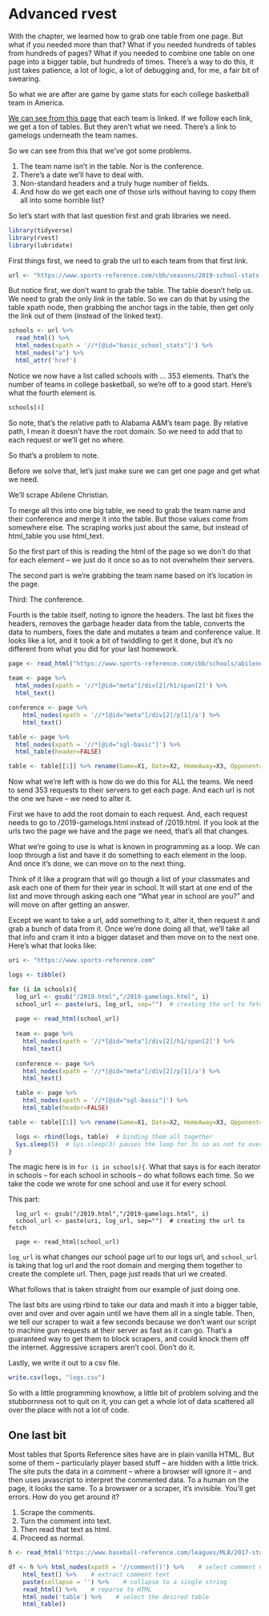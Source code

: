 # Advanced rvest

With the chapter, we learned how to grab one table from one page. But what if you needed more than that? What if you needed hundreds of tables from hundreds of pages? What if you needed to combine one table on one page into a bigger table, but hundreds of times. There's a way to do this, it just takes patience, a lot of logic, a lot of debugging and, for me, a fair bit of swearing. 

So what we are after are game by game stats for each college basketball team in America. 

[We can see from this page](https://www.sports-reference.com/cbb/seasons/2019-school-stats.html) that each team is linked. If we follow each link, we get a ton of tables. But they aren't what we need. There's a link to gamelogs underneath the team names. 

So we can see from this that we've got some problems. 

1. The team name isn't in the table. Nor is the conference.
2. There's a date we'll have to deal with. 
3. Non-standard headers and a truly huge number of fields. 
4. And how do we get each one of those urls without having to copy them all into some horrible list? 

So let's start with that last question first and grab libraries we need.

```r
library(tidyverse)
library(rvest)
library(lubridate)
```

First things first, we need to grab the url to each team from that first link.

```r
url <- "https://www.sports-reference.com/cbb/seasons/2019-school-stats.html"
```

But notice first, we don't want to grab the table. The table doesn't help us. We need to grab the only *link* in the table. So we can do that by using the table xpath node, then grabbing the anchor tags in the table, then get only the link out of them (instead of the linked text). 

```r
schools <- url %>%
  read_html() %>%
  html_nodes(xpath = '//*[@id="basic_school_stats"]') %>%
  html_nodes("a") %>%
  html_attr('href')
```

Notice we now have a list called schools with ... 353 elements. That's the number of teams in college basketball, so we're off to a good start. Here's what the fourth element is. 

```r
schools[4]
```

So note, that's the relative path to Alabama A&M's team page. By relative path, I mean it doesn't have the root domain. So we need to add that to each request or we'll get no where. 

So that's a problem to note. 

Before we solve that, let's just make sure we can get one page and get what we need. 

We'll scrape Abilene Christian. 

To merge all this into one big table, we need to grab the team name and their conference and merge it into the table. But those values come from somewhere else. The scraping works just about the same, but instead of html_table you use html_text. 

So the first part of this is reading the html of the page so we don't do that for each element -- we just do it once so as to not overwhelm their servers. 

The second part is we're grabbing the team name based on it's location in the page. 

Third: The conference.

Fourth is the table itself, noting to ignore the headers. The last bit fixes the headers, removes the garbage header data from the table, converts the data to numbers, fixes the date and mutates a team and conference value. It looks like a lot, and it took a bit of twiddling to get it done, but it's no different from what you did for your last homework. 

```r
page <- read_html("https://www.sports-reference.com/cbb/schools/abilene-christian/2019-gamelogs.html")
  
team <- page %>%
  html_nodes(xpath = '//*[@id="meta"]/div[2]/h1/span[2]') %>%
  html_text()

conference <- page %>%
    html_nodes(xpath = '//*[@id="meta"]/div[2]/p[1]/a') %>%
    html_text()

table <- page %>%
  html_nodes(xpath = '//*[@id="sgl-basic"]') %>%
  html_table(header=FALSE)

table <- table[[1]] %>% rename(Game=X1, Date=X2, HomeAway=X3, Opponent=X4, W_L=X5, TeamScore=X6, OpponentScore=X7, TeamFG=X8, TeamFGA=X9, TeamFGPCT=X10, Team3P=X11, Team3PA=X12, Team3PPCT=X13, TeamFT=X14, TeamFTA=X15, TeamFTPCT=X16, TeamOffRebounds=X17, TeamTotalRebounds=X18, TeamAssists=X19, TeamSteals=X20, TeamBlocks=X21, TeamTurnovers=X22, TeamPersonalFouls=X23, Blank=X24, OpponentFG=X25, OpponentFGA=X26, OpponentFGPCT=X27, Opponent3P=X28, Opponent3PA=X29, Opponent3PPCT=X30, OpponentFT=X31, OpponentFTA=X32, OpponentFTPCT=X33, OpponentOffRebounds=X34, OpponentTotalRebounds=X35, OpponentAssists=X36, OpponentSteals=X37, OpponentBlocks=X38, OpponentTurnovers=X39, OpponentPersonalFouls=X40) %>% filter(Game != "") %>% filter(Game != "G") %>% mutate(Team=team) %>% mutate_at(vars(-Team, -Date, -Opponent, -HomeAway, -W_L), as.numeric) %>% mutate(Date = ymd(Date)) %>% mutate(Team=team, Conference=conference)
```

Now what we're left with is how do we do this for ALL the teams. We need to send 353 requests to their servers to get each page. And each url is not the one we have -- we need to alter it. 

First we have to add the root domain to each request. And, each request needs to go to /2019-gamelogs.html instead of /2019.html. If you look at the urls two the page we have and the page we need, that's all that changes. 

What we're going to use is what is known in programming as a loop. We can loop through a list and have it do something to each element in the loop. And once it's done, we can move on to the next thing. 

Think of it like a program that will go though a list of your classmates and ask each one of them for their year in school. It will start at one end of the list and move through asking each one "What year in school are you?" and will move on after getting an answer. 

Except we want to take a url, add something to it, alter it, then request it and grab a bunch of data from it. Once we're done doing all that, we'll take all that info and cram it into a bigger dataset and then move on to the next one. Here's what that looks like:

```r
uri <- "https://www.sports-reference.com"

logs <- tibble()

for (i in schools){
  log_url <- gsub("/2019.html","/2019-gamelogs.html", i)
  school_url <- paste(uri, log_url, sep="")  # creating the url to fetch
  
  page <- read_html(school_url)
  
  team <- page %>%
    html_nodes(xpath = '//*[@id="meta"]/div[2]/h1/span[2]') %>%
    html_text()
  
  conference <- page %>%
    html_nodes(xpath = '//*[@id="meta"]/div[2]/p[1]/a') %>%
    html_text()

  table <- page %>%
    html_nodes(xpath = '//*[@id="sgl-basic"]') %>%
    html_table(header=FALSE)

table <- table[[1]] %>% rename(Game=X1, Date=X2, HomeAway=X3, Opponent=X4, W_L=X5, TeamScore=X6, OpponentScore=X7, TeamFG=X8, TeamFGA=X9, TeamFGPCT=X10, Team3P=X11, Team3PA=X12, Team3PPCT=X13, TeamFT=X14, TeamFTA=X15, TeamFTPCT=X16, TeamOffRebounds=X17, TeamTotalRebounds=X18, TeamAssists=X19, TeamSteals=X20, TeamBlocks=X21, TeamTurnovers=X22, TeamPersonalFouls=X23, Blank=X24, OpponentFG=X25, OpponentFGA=X26, OpponentFGPCT=X27, Opponent3P=X28, Opponent3PA=X29, Opponent3PPCT=X30, OpponentFT=X31, OpponentFTA=X32, OpponentFTPCT=X33, OpponentOffRebounds=X34, OpponentTotalRebounds=X35, OpponentAssists=X36, OpponentSteals=X37, OpponentBlocks=X38, OpponentTurnovers=X39, OpponentPersonalFouls=X40) %>% filter(Game != "") %>% filter(Game != "G") %>% mutate(Team=team) %>% mutate_at(vars(-Team, -Date, -Opponent, -HomeAway, -W_L), as.numeric) %>% mutate(Date = ymd(Date)) %>% mutate(Team=team, Conference=conference)

  logs <- rbind(logs, table)  # binding them all together
  Sys.sleep(5)  # Sys.sleep(3) pauses the loop for 3s so as not to overwhelm website's server
}
```

The magic here is in `for (i in schools){`. What that says is for each iterator in schools -- for each school in schools -- do what follows each time. So we take the code we wrote for one school and use it for every school. 

This part:

```
  log_url <- gsub("/2019.html","/2019-gamelogs.html", i)
  school_url <- paste(uri, log_url, sep="")  # creating the url to fetch
  
  page <- read_html(school_url)
```

`log_url` is what changes our school page url to our logs url, and `school_url` is taking that log url and the root domain and merging them together to create the complete url. Then, page just reads that url we created. 

What follows that is taken straight from our example of just doing one.

The last bits are using rbind to take our data and mash it into a bigger table, over and over and over again until we have them all in a single table. Then, we tell our scraper to wait a few seconds because we don't want our script to machine gun requests at their server as fast as it can go. That's a guaranteed way to get them to block scrapers, and could knock them off the internet. Aggressive scrapers aren't cool. Don't do it. 

Lastly, we write it out to a csv file. 

```r
write.csv(logs, "logs.csv")
```

So with a little programming knowhow, a little bit of problem solving and the stubbornness not to quit on it, you can get a whole lot of data scattered all over the place with not a lot of code. 

## One last bit

Most tables that Sports Reference sites have are in plain vanilla HTML. But some of them -- particularly player based stuff -- are hidden with a little trick. The site puts the data in a comment -- where a browser will ignore it -- and then uses javascript to interpret the commented data. To a human on the page, it looks the same. To a browswer or a scraper, it's invisible. You'll get errors. How do you get around it? 

1. Scrape the comments.
2. Turn the comment into text. 
3. Then read that text as html. 
4. Proceed as normal. 

```r
h <- read_html('https://www.baseball-reference.com/leagues/MLB/2017-standard-pitching.shtml')

df <- h %>% html_nodes(xpath = '//comment()') %>%    # select comment nodes
    html_text() %>%    # extract comment text
    paste(collapse = '') %>%    # collapse to a single string
    read_html() %>%    # reparse to HTML
    html_node('table') %>%    # select the desired table
    html_table() 
```
